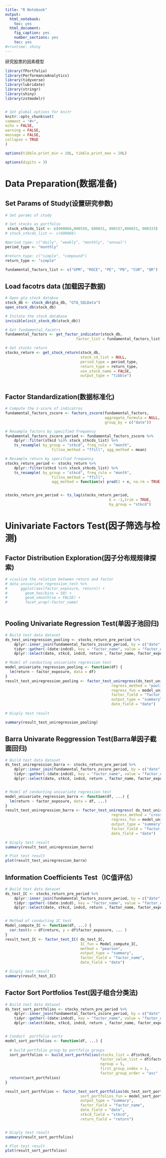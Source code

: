 ```yaml
---
title: "R Notebook"
output: 
  html_notebook: 
    toc: yes
  html_document: 
    fig_caption: yes
    number_sections: yes
    toc: yes
#>runtime: shiny    
---
```


研究股票的因素模型


```r

library(fPortfolio)
library(PerformanceAnalytics)
library(tidyverse)
library(lubridate)
library(stringr)
library(shiny)
library(zstmodelr)


# Set global options for knitr 
knitr::opts_chunk$set(
comment = "#>",
echo = FALSE,
warning = FALSE,
message = FALSE,
collapse = TRUE
)

options(tibble.print_min = 10L, tibble.print_max = 20L)

options(digits = 3)

```

# Data Preparation(数据准备)

## Set Params of Study(设置研究参数)
```r
# Set params of study

# Set stocks as portfolio
 stock_stkcds_list <- c(600066,000550, 600031, 000157,000651, 000333)
# stock_stkcds_list <- c(600066)

#period_type: c("daily", "weekly", "monthly", "annual")
period_type <- "monthly"

#return_type: c("simple", "compound")
return_type <- "simple"

fundamental_factors_list <- c("GPM", "ROCE", "PE", "PB", "CUR", "QR")

```



## Load facotrs data (加载因子数据)
```r
# Open gta stock databse
stock_db <- stock_db(gta_db, "GTA_SQLData")
open_stock_db(stock_db)

# Initate the stock database
invisible(init_stock_db(stock_db))

# Get fundamental_facotrs
fundamental_factors <- get_factor_indicator(stock_db, 
                                factor_list = fundamental_factors_list)

# Get stocks return
stocks_return <- get_stock_return(stock_db, 
                                  stock_cd_list = NULL, 
                                  period_type = period_type, 
                                  return_type = return_type,
                                  use_stock_name = FALSE,
                                  output_type = "tibble")



```

## Factor Standardization(数据标准化)

```r

# Compute the z-score of indicatros
fundamental_factors_zscore <- factors_zscore(fundamental_factors, 
                                             aggregate_formula = NULL,
                                             group_by = c("date"))

# Resample factors by specified frequency
fundamental_factors_zscore_period <- fundamental_factors_zscore %>%
    dplyr::filter(stkcd %in% stock_stkcds_list) %>%
    ts_resample( by_group = "stkcd", freq_rule = "month", 
                     fillna_method = "ffill", agg_method = mean)

# Resample return by specified frequency
stocks_return_period <- stocks_return %>%
    dplyr::filter(stkcd %in% stock_stkcds_list) %>%
    ts_resample( by_group = "stkcd", freq_rule = "month", 
                     fillna_method = "ffill", 
                     agg_method = function(x) prod(1 + x, na.rm = TRUE) - 1)


stocks_return_pre_period <- ts_lag(stocks_return_period,
                                               k = -1,trim = TRUE,
                                               by_group = "stkcd")


```



# Uinivariate Factors Test(因子筛选与检测)

## Factor Distribution Exploration(因子分布规规律探索)

```r


# visulize the relation between return and factor
# data_univariate_regression_test %>%
#      ggplot(aes(factor_exposure, return)) +
#        geom_hex(bins = 50) +
#        geom_smooth(se = FALSE) +
#        facet_wrap(~factor_name) 



```


## Pooling Univariate Regression Test(单因子池回归)
```r

# Build test data dataset
ds_test_uniregression_pooling <- stocks_return_pre_period %>%
    dplyr::inner_join(fundamental_factors_zscore_period, by = c("date", "stkcd")) %>%
    tidyr::gather(-(date:indcd), key = "factor_name", value = "factor_exposure") %>%
    dplyr::select(date, stkcd, indcd, return , factor_name, factor_exposure)

# Model of conducting univariate regression test
model_univariate_regression_pooling <- function(df) {
  lm(return ~ factor_exposure, data = df)
}
result_test_uniregression_pooling <- factor_test_uniregress(ds_test_uniregression_pooling,
                                                regress_method = "pooling",                  
                                                regress_fun = model_univariate_regression_pooling,
                                                factor_field = "factor_name",
                                                output_type = "summary",
                                                date_field = "date")
                               
# Disply test result

summary(result_test_uniregression_pooling)

```


## Barra Univarate Reggression Test(Barra单因子截面回归)
```r

# Build test data dataset
ds_test_uniregression_barra <- stocks_return_pre_period %>%
    dplyr::inner_join(fundamental_factors_zscore_period, by = c("date", "stkcd")) %>%
    tidyr::gather(-(date:indcd), key = "factor_name", value = "factor_exposure") %>%
    dplyr::select(date, stkcd, indcd, return , factor_name, factor_exposure)


# Model of conducting univariate regression test
model_univariate_regression_barra <- function(df, ...) {
  lm(return ~ factor_exposure, data = df, ...)
}
result_test_uniregression_barra <- factor_test_uniregress( ds_test_uniregression_barra,
                                                regress_method = "cross_section",                  
                                                regress_fun = model_univariate_regression_barra,
                                                output_type = "summary",
                                                factor_field = "factor_name",
                                                date_field = "date")

# Disply test result
summary(result_test_uniregression_barra)

# Plot test result                               
plot(result_test_uniregression_barra)

```




## Information Coefficients Test（IC值评估）
```r

# Build test data dataset
ds_test_IC <- stocks_return_pre_period %>%
    dplyr::inner_join(fundamental_factors_zscore_period, by = c("date", "stkcd")) %>%
    tidyr::gather(-(date:indcd), key = "factor_name", value = "factor_exposure") %>%
    dplyr::select(date, stkcd, indcd, return , factor_name, factor_exposure)


# Method of conducting IC test
Model_compute_IC <- function(df, ...) {
  cor.test(x = df$return, y = df$factor_exposure, ... )
}
result_test_IC <- factor_test_IC( ds_test_IC,
                                  IC_fun = Model_compute_IC,
                                  method = "pearson",
                                  output_type = "summary",
                                  factor_field = "factor_name",
                                  date_field = "date")

# Disply test result
summary(result_test_IC)

```

## Factor Sort Portfolios Test(因子组合分类法)
```r

# Build test data dataset
ds_test_sort_portfolios <- stocks_return_pre_period %>%
    dplyr::inner_join(fundamental_factors_zscore_period, by = c("date", "stkcd")) %>%
    tidyr::gather(-(date:indcd), key = "factor_name", value = "factor_exposure") %>%
    dplyr::select(date, stkcd, indcd, return , factor_name, factor_exposure)


# Conduct  portfolio sorts
model_sort_portfolios <- function(df, ...) {
  
  # build portfolio group by portfolio groups
  sort_portfolios <- build_sort_portfolios(stocks_list = df$stkcd,
                                           factor_value_list = df$factor_exposure,
                                           ngroup = 5,
                                           first_group_index = 1,
                                           factor_group_order = "asc" )
  return(sort_portfolios)
}

result_sort_portfolios <- factor_test_sort_portfolios(ds_test_sort_portfolios,
                                  sort_portfolios_fun = model_sort_portfolios,
                                  output_type = "summary",
                                  factor_field = "factor_name",
                                  date_field = "date",
                                  stkcd_field = "stkcd",
                                  return_field = "return")


# Disply test result
summary(result_sort_portfolios)

# Plot test result
plot(result_sort_portfolios)

```


